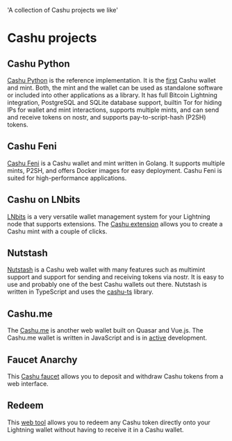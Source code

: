   'A collection of Cashu projects we like'

# Cashu projects

## Cashu Python
[Cashu Python](https://github.com/cashubtc/cashu) is the reference implementation. It is the [first](https://twitter.com/callebtc/status/1569986110272540674) Cashu wallet and mint. Both, the mint and the wallet can be used as standalone software or included into other applications as a library. It has full Bitcoin Lightning integration, PostgreSQL and SQLite database support, builtin Tor for hiding IPs for wallet and mint interactions, supports multiple mints, and can send and receive tokens on nostr, and supports pay-to-script-hash (P2SH) tokens.

## Cashu Feni
[Cashu Feni](https://github.com/cashubtc/cashu-feni) is a Cashu wallet and mint written in Golang. It supports multiple mints, P2SH, and offers Docker images for easy deployment. Cashu Feni is suited for high-performance applications.

## Cashu on LNbits
[LNbits](https://lnbits.com/) is a very versatile wallet management system for your Lightning node that supports extensions. The [Cashu extension](https://github.com/lnbits/cashu) allows you to create a Cashu mint with a couple of clicks. 

## Nutstash
[Nutstash](https://nutstash.app/) is a Cashu web wallet with many features such as multimint support and support for sending and receiving tokens via nostr. It is easy to use and probably one of the best Cashu wallets out there. Nutstash is written in TypeScript and uses the [cashu-ts](https://github.com/cashubtc/cashu-ts) library.

## Cashu.me
The [Cashu.me](http://cashu.me/) is another web wallet built on Quasar and Vue.js. The Cashu.me wallet is written in JavaScript and is in [active](https://github.com/callebtc/cashu.me) development.

## Faucet Anarchy
This [Cashu faucet](https://www.gandlaf.com/faucet/anarchy) allows you to deposit and withdraw Cashu tokens from a web interface.

## Redeem
This [web tool](https://redeem.cashu.me/) allows you to redeem any Cashu token directly onto your Lightning wallet without having to receive it in a Cashu wallet.